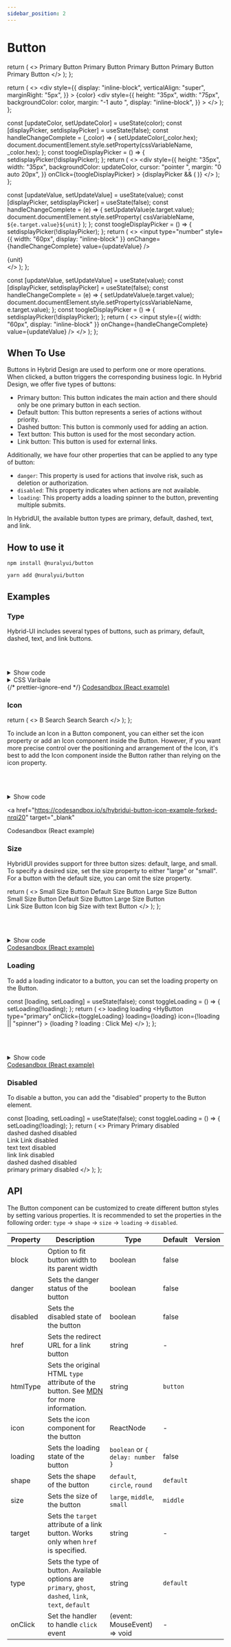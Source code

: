```yaml
---
sidebar_position: 2
---
```


# Button


  return (
    <>
      <HyButton type="primary">Primary Button</HyButton>
      <HyButton>Primary Button</HyButton>
      <HyButton type="dashed">Primary Button</HyButton>
      <HyButton type="text">Primary Button</HyButton>
      <HyButton type="link">Primary Button</HyButton>
    </>
  );
};

  return (
    <>
      <div
        style={{
          display: "inline-block",
          verticalAlign: "super",
          marginRight: "5px",
        }}
      >
        {color}
      </div>
      <div
        style={{
          height: "35px",
          width: "75px",
          backgroundColor: color,
          margin: "-1 auto ",
          display: "inline-block",
        }}
      ></div>
    </>
  );
};

  const [updateColor, setUpdateColor] = useState(color);
  const [displayPicker, setdisplayPicker] = useState(false);
  const handleChangeComplete = (_color) => {
    setUpdateColor(_color.hex);
    document.documentElement.style.setProperty(cssVariableName, _color.hex);
  };
  const toogleDisplayPicker = () => {
    setdisplayPicker(!displayPicker);
  };
  return (
    <>
      <div
        style={{
          height: "35px",
          width: "35px",
          backgroundColor: updateColor,
          cursor: "pointer ",
          margin: "0 auto 20px",
        }}
        onClick={toogleDisplayPicker}
      ></div>
      {displayPicker && (
        <BlockPicker
          color={updateColor}
          onChangeComplete={handleChangeComplete}
        />
      )}
    </>
  );
};

  const [updateValue, setUpdateValue] = useState(value);
  const [displayPicker, setdisplayPicker] = useState(false);
  const handleChangeComplete = (e) => {
    setUpdateValue(e.target.value);
    document.documentElement.style.setProperty(
      cssVariableName,
      `${e.target.value}${unit}`
    );
  };
  const toogleDisplayPicker = () => {
    setdisplayPicker(!displayPicker);
  };
  return (
    <>
      <input
        type="number"
        style={{ width: "60px", display: "inline-block" }}
        onChange={handleChangeComplete}
        value={updateValue}
      />
      <div>{unit}</div>
    </>
  );
};

  const [updateValue, setUpdateValue] = useState(value);
  const [displayPicker, setdisplayPicker] = useState(false);
  const handleChangeComplete = (e) => {
    setUpdateValue(e.target.value);
    document.documentElement.style.setProperty(cssVariableName, e.target.value);
  };
  const toogleDisplayPicker = () => {
    setdisplayPicker(!displayPicker);
  };
  return (
    <>
      <input
        style={{ width: "60px", display: "inline-block" }}
        onChange={handleChangeComplete}
        value={updateValue}
      />
    </>
  );
};

## When To Use

Buttons in Hybrid Design are used to perform one or more operations. When clicked, a button triggers the corresponding business logic. In Hybrid Design, we offer five types of buttons:

- Primary button: This button indicates the main action and there should only be one primary button in each section.
- Default button: This button represents a series of actions without priority.
- Dashed button: This button is commonly used for adding an action.
- Text button: This button is used for the most secondary action.
- Link button: This button is used for external links.

Additionally, we have four other properties that can be applied to any type of button:

- `danger`: This property is used for actions that involve risk, such as deletion or authorization.
- `disabled`: This property indicates when actions are not available.
- `loading`: This property adds a loading spinner to the button, preventing multiple submits.

In HybridUI, the available button types are primary, default, dashed, text, and link.

## How to use it

<Tabs>
  <TabItem value="npm" label="npm">

```shell
npm install @nuralyui/button
```

</TabItem>
 <TabItem value="uarn" label="yarn">

```shell
yarn add @nuralyui/button
```

</TabItem>
</Tabs>

## Examples

### Type

Hybrid-UI includes several types of buttons, such as primary, default, dashed,
text, and link buttons.

<ButtonTypeExample> </ButtonTypeExample>
<br />
<br />
<details style={{backgroundColor : 'transparent', border : 'none'}}>
  <summary>Show code</summary>
<Tabs>
  <TabItem value="react" label="React">

```jsx
import { HyButton } from "@nuralyui/button/react";

export default function App() {
  return (
    <div className="App">
      <HyButton type="primary">Primary Button</HyButton>
      <HyButton>Primary Button</HyButton>
      <HyButton type="dashed">Primary Button</HyButton>
      <HyButton type="text">Primary Button</HyButton>
      <HyButton type="link">Primary Button</HyButton>
    </div>
  );
}
```

</TabItem>
<TabItem value="Html/Angular" label="Html/Angular">

```jsx
<hy-button type="primary">Primary Button</hy-button>
<hy-button>Primary Button</hy-button>
<hy-button type="dashed">Primary Button</hy-button>
<hy-button type="text">Primary Button</hy-button>
<hy-button type="link">Primary Button</HyButton>
```

</TabItem>

</Tabs>

</details>

<details style={{backgroundColor : 'transparent', border : 'none'}}>
  <summary>CSS Varibale</summary>
  
{/* prettier-ignore-start */}
#### Default

| Attribute                           | Value                           |
| ----------------------------------- | ------------------------------- | -------------------------------------------------------------------------------------- |
| --nuraly-button-background-color    | <DefaultColor color="#f9f9f9"/> | <ColorPicket color="#f9f9f9" cssVariableName="--nuraly-button-background-color"/>      |
| --nuraly-button-border-color        | <DefaultColor color="#d0d0d0"/> | <ColorPicket color="#d0d0d0" cssVariableName="--nuraly-button-border-color"/>          |
| --nuraly-button-text-color          | <DefaultColor color="#393939"/> | <ColorPicket color="#393939" cssVariableName="--nuraly-button-text-color"/>            |
| --nuraly-button-hover-border-color  | <DefaultColor color="#1677ff"/> | <ColorPicket color="#1677ff" cssVariableName="--nuraly-button-hover-border-color"/>    |
| --nuraly-button-hover-color         | <DefaultColor color="#1677ff"/> | <ColorPicket color="#1677ff" cssVariableName="--nuraly-button-hover-color"/>           |
| --nuraly-button-active-border-color | <DefaultColor color="#1661b1"/> | <ColorPicket color="#1661b1" cssVariableName="--nuraly-button-active-border-color"/>   |
| --nuraly-button-active--color       | <DefaultColor color="#184d86"/> | <ColorPicket color="#184d86" cssVariableName="--nuraly-button-active--color"/>         |
| --nuraly-button-padding-y           | 0.5rem                          | <InputPicket value="0.5" unit="rem" cssVariableName="--nuraly-button-padding-y"/>      |
| --nuraly-button-padding-x           | 0.5rem                          | <InputPicket value="0.5" unit="rem" cssVariableName="--nuraly-button-padding-x"/>      |
| --nuraly-button-padding-r           | 0.8rem                          | <InputPicket value="0.8" unit="rem" cssVariableName="--nuraly-button-padding-r"/>      |
| --nuraly-button-padding-l           | 0.8rem                          | <InputPicket value="0.8" unit="rem" cssVariableName="--nuraly-button-padding-l"/>      |
| --nuraly-button-border-radius       | 0.25rem                         | <InputPicket value="0.25" unit="rem" cssVariableName="--nuraly-button-border-radius"/> |
| --nuraly-button-border-width        | 1px                             | <InputPicket value="1" unit="px" cssVariableName="--nuraly-button-font-size"/>         |
| --nuraly-button-font-size           | 0.8rem                          | <InputPicket value="0.8" unit="rem" cssVariableName="--nuraly-button-font-size"/>      |
| --nuraly-button-font-weight         | 0.8rem                          | <InputTextPicket value="normal" cssVariableName="--nuraly-button-font-weight"/>        |
| --nuraly-button-text-transform      | none                            | <InputTextPicket value="nonde" cssVariableName="--nuraly-button-text-transform"/>      |

#### Primary

| Attribute                                       | Value                           |
| ----------------------------------------------- | ------------------------------- | ------------------------------------------------------------------------------------------------ |
| --nuraly-button-primary-background-color        | <DefaultColor color="#1277e1"/> | <ColorPicket color="#1277e1" cssVariableName="--nuraly-button-primary-background-color"/>        |
| --nuraly-button-primary-border-color            | <DefaultColor color="#1277e1"/> | <ColorPicket color="#1277e1" cssVariableName="--nuraly-button-primary-border-color"/>            |
| --nuraly-button-primary-text-color              | <DefaultColor color="#ffffff"/> | <ColorPicket color="#ffffff" cssVariableName="--nuraly-button-primary-text-color"/>              |
| --nuraly-button-primary-hover-background-color  | <DefaultColor color="#0a70ff"/> | <ColorPicket color="#0a70ff" cssVariableName="--nuraly-button-primary-hover-background-color"/>  |
| --nuraly-button-primary-hover-border-color      | <DefaultColor color="#1677ff"/> | <ColorPicket color="#1677ff" cssVariableName="--nuraly-button-primary-hover-border-color"/>      |
| --nuraly-button-primary-active-background-color | <DefaultColor color="#0559cf"/> | <ColorPicket color="#0559cf" cssVariableName="--nuraly-button-primary-active-background-color"/> |
| --nuraly-button-primary-active-border-color     | <DefaultColor color="#1677ff"/> | <ColorPicket color="#1677ff" cssVariableName="--nuraly-button-primary-active-border-color"/>     |

#### Dashed

| Attribute                                  | Value                           |
| ------------------------------------------ | ------------------------------- | ------------------------------------------------------------------------------------------- |
| --nuraly-button-dashed-hover-border-color  | <DefaultColor color="#1277e1"/> | <ColorPicket color="#1277e1" cssVariableName="--nuraly-button-dashed-hover-border-color"/>  |
| --nuraly-button-dashed-hover-text-color    | <DefaultColor color="#1277e1"/> | <ColorPicket color="#1277e1" cssVariableName="--nuraly-button-dashed-hover-text-color "/>   |
| --nuraly-button-dashed-active-border-color | <DefaultColor color="#1677ff"/> | <ColorPicket color="#1677ff" cssVariableName="--nuraly-button-dashed-active-border-color"/> |

#### Text

| Attribute                                    | Value                           |
| -------------------------------------------- | ------------------------------- | ---------------------------------------------------------------------------------------------- |
| --nuraly-button-text-hover-background-color  | <DefaultColor color="#e1e1e1"/> | <ColorPicket color="#e1e1e1" cssVariableName="--nuraly-button-text-hover-background-color"/>   |
| --nuraly-button-text-active-background-color | <DefaultColor color="#c1c1c1"/> | <ColorPicket color="#c1c1c1" cssVariableName="--nuraly-button-text-active-background-color "/> |

#### Link

| Attribute                              | Value                           |
| -------------------------------------- | ------------------------------- | ---------------------------------------------------------------------------------------- |
| --nuraly-button-link-text-color        | <DefaultColor color="#1677ff"/> | <ColorPicket color="#1677ff" cssVariableName="--nuraly-button-link-text-color"/>         |
| --nuraly-button-link-hover-text-color  | <DefaultColor color="#4a96ff"/> | <ColorPicket color="#4a96ff" cssVariableName="--nuraly-button-link-hover-text-color "/>  |
| --nuraly-button-link-active-text-color | <DefaultColor color="#0862df"/> | <ColorPicket color="#0862df" cssVariableName="--nuraly-button-link-active-text-color "/> |

</details>
{/* prettier-ignore-end */}
<a
  href="https://codesandbox.io/s/hybridui-button-example-one-gve3ho?file=/src/App.js"
  target="_blank"
>
  Codesandbox (React example) <i class="fa fa-external-link-alt"></i>
</a>

### Icon

  return (
    <>
      <HyButton icon="search" type="primary"></HyButton>
      <HyButton icon="search" shape="circle" type="primary"></HyButton>
      <HyButton shape="circle" type="primary">
        B
      </HyButton>
      <HyButton icon="search" type="primary">
        Search
      </HyButton>
      <HyButton icon="search" shape="circle"></HyButton>
      <HyButton icon="search">Search</HyButton>
      <HyButton icon="search" shape="circle" type="dashed"></HyButton>
      <HyButton icon="search" type="dashed">
        Search
      </HyButton>
    </>
  );
};

To include an Icon in a Button component, you can either set the icon property or add an Icon component inside the Button.
However, if you want more precise control over the positioning and arrangement of the Icon, it's best to add the Icon component inside the Button rather than relying on the icon property.

<ButtonIconExample></ButtonIconExample>
<br />
<br />

<details style={{backgroundColor : 'transparent', border : 'none'}}>
  <summary>Show code</summary>
<Tabs>
  <TabItem value="react" label="React">

<!-- prettier-ignore-start -->


```jsx
import { HyButton } from "@nuralyui/button/react";

export default function App() {
  return (
    <div className="App">
      <HyButton icon="search" type="primary"></HyButton>
      <HyButton icon="search" shape="circle" type="primary"></HyButton>
      <HyButton shape="circle" type="primary">
        B
      </HyButton>
      <HyButton icon="search" type="primary"> Search </HyButton>
      <HyButton icon="search" shape="circle"></HyButton>
      <HyButton icon="search">Search</HyButton>
      <HyButton icon="search" shape="circle" type="dashed"></HyButton>
      <HyButton icon="search" type="dashed"> Search </HyButton>
    </div>
  );
}
```

<!-- prettier-ignore-end -->

</TabItem>
<TabItem value="Html/Angular" label="Html/Angular">

<!-- prettier-ignore-start -->
```jsx
<hy-button icon="search" type="primary"></hy-button>
<hy-button icon="search" shape="circle" type="primary"></hy-button>
<hy-button shape="circle" type="primary">B</hy-button>
<hy-button icon="search" type="primary"> Search </hy-button>
<hy-button icon="search" shape="circle"></hy-button>
<hy-button icon="search">Search</hy-button>
<hy-button icon="search" shape="circle" type="dashed"></hy-button>
<hy-button icon="search" type="dashed"> Search </hy-button>

```

<!-- prettier-ignore-end -->

</TabItem>

</Tabs>
</details>

<a
  href="https://codesandbox.io/s/hybridui-button-icon-example-forked-nrqi20"
  target="_blank"
>
  Codesandbox (React example) <i class="fa fa-external-link-alt"></i>
</a>
<br />

### Size

HybridUI provides support for three button sizes: default, large, and small. To specify a desired size, set the size property to either "large" or "small".
For a button with the default size, you can omit the size property.

  return (
    <>
      <HyButton size="small">Small Size Button</HyButton>
      <HyButton> Default Size Button</HyButton>
      <HyButton size="large">Large Size Button</HyButton>
      <br />
      <HyButton type="primary" size="small">
        Small Size Button
      </HyButton>
      <HyButton type="primary"> Default Size Button</HyButton>
      <HyButton type="primary" size="large">
        Large Size Button
      </HyButton>
      <br />
      <HyButton type="link" size="large">
        Link Size Button
      </HyButton>
      <HyButton icon="user" type="dashed" size="large">
        Icon big Size with text Button
      </HyButton>
      <HyButton icon="search" type="dashed" size="large"></HyButton>
      <HyButton icon="search" type="dashed" size="small"></HyButton>
    </>
  );
};

<ButtonSizeExample></ButtonSizeExample>
<br />
<br />

<details style={{backgroundColor : 'transparent', border : 'none'}}>
  <summary>Show code</summary>
<Tabs>
  <TabItem value="react" label="React">

<!-- prettier-ignore-start -->


```jsx
import { HyButton } from "@nuralyui/button/react";

export default function App() {
  return (
    <div className="App">
      <HyButton size="small">Small Size Button</HyButton>
      <HyButton> Default Size Button</HyButton>
      <HyButton size="large">Large Size Button</HyButton>
      <br />
      <HyButton type="primary" size="small"> Small Size Button </HyButton>
      <HyButton type="primary"> Default Size Button</HyButton>
      <HyButton type="primary" size="large"> Large Size Button </HyButton>
      <br />
      <HyButton type="link" size="large"> Link Size Button </HyButton>
      <HyButton icon="user" type="dashed" size="large"> Icon big Size with text Button </HyButton>
      <HyButton icon="search" type="dashed" size="large"></HyButton>
      <HyButton icon="search" type="dashed" size="small"></HyButton>
    </div>
  );
}

```

<!-- prettier-ignore-end -->

</TabItem>
<TabItem value="Html/Angular" label="Html/Angular">

<!-- prettier-ignore-start -->
```jsx
<hy-button size="small">Small Size Button</hy-button>
<hy-button> Default Size Button</hy-button>
<hy-button size="large">Large Size Button</hy-button>
<br />
<hy-button type="primary" size="small"> Small Size Button </hy-button>
<hy-button type="primary"> Default Size Button</hy-button>
<hy-button type="primary" size="large"> Large Size Button </hy-button>
<br />
<hy-button type="link" size="large"> Link Size Button </hy-button>
<hy-button icon="user" type="dashed" size="large"> Icon big Size with text Button </hy-button>
<hy-button icon="search" type="dashed" size="large"></hy-button>
<hy-button icon="search" type="dashed" size="small"></hy-button>

```

<!-- prettier-ignore-end -->

</TabItem>

</Tabs>
</details>
<a
  href="https://codesandbox.io/s/hybridui-button-size-dwwc0w?file=/src/App.js"
  target="_blank"
>
  Codesandbox (React example) <i class="fa fa-external-link-alt"></i>
</a>
<br />

### Loading

To add a loading indicator to a button, you can set the loading property on the Button.

  const [loading, setLoading] = useState(false);
  const toggleLoading = () => {
    setLoading(!loading);
  };
  return (
    <>
      <HyButton loading icon="spinner">
        <span>loading</span>
      </HyButton>
      <HyButton type="primary" loading size="large" icon="spinner">
        <span>loading</span>
      </HyButton>
      <HyButton
        type="primary"
        onClick={toggleLoading}
        loading={loading}
        icon={!loading || "spinner"}
      >
        {loading ? <span>loading</span> : <span>Click Me</span>}
      </HyButton>
    </>
  );
};

<ButtonLoadingExample></ButtonLoadingExample>
<br />
<br />

<details style={{backgroundColor : 'transparent', border : 'none'}}>
  <summary>Show code</summary>
<Tabs>
  <TabItem value="react" label="React">

```jsx
import { HyButton } from "@nuralyui/button/react";
import { useState } from "react";

export default function App() {
  const [loading, setLoading] = useState(false);
  const toggleLoading = () => {
    setLoading(!loading);
  };
  return (
    <>
      <HyButton loading icon="spinner">
        <span>loading</span>
      </HyButton>
      <HyButton type="primary" loading size="large" icon="spinner">
        <span>loading</span>
      </HyButton>
      <HyButton
        type="primary"
        onClick={toggleLoading}
        loading={loading}
        icon={!loading || "spinner"}
      >
        {loading ? <span>loading</span> : <span>Click Me</span>}
      </HyButton>
    </>
  );
}
```

</TabItem>
<TabItem value="Html/Angular" label="Html/Angular">

```jsx
<hy-button loading icon="spinner"> <span>loading</span> </hy-button>
<hy-button type="primary" loading size="large" icon="spinner"> <span>loading</span> </hy-button>
<hy-button type="primary" loading icon="spinner"><span>loading</span> </hy-button>
```

</TabItem>

</Tabs>

</details>
<a
  href="https://codesandbox.io/s/hybridui-button-loading-e71gy1?file=/src/App.js:0-690"
  target="_blank"
>
  Codesandbox (React example) <i class="fa fa-external-link-alt"></i>
</a>

### Disabled

To disable a button, you can add the "disabled" property to the Button element.

  const [loading, setLoading] = useState(false);
  const toggleLoading = () => {
    setLoading(!loading);
  };
  return (
    <>
      <HyButton>
        <span>Primary</span>
      </HyButton>
      <HyButton disabled>
        <span>Primary disabled</span>
      </HyButton>
      <br />
      <HyButton type="dashed">
        <span>dashed</span>
      </HyButton>
      <HyButton disabled type="dashed">
        <span>dashed disabled</span>
      </HyButton>
      <br />
      <HyButton type="link">
        <span>Link</span>
      </HyButton>
      <HyButton disabled type="link">
        <span>Link disabled</span>
      </HyButton>
      <br />
      <HyButton type="text">
        <span>text</span>
      </HyButton>
      <HyButton disabled type="text">
        <span>text disabled</span>
      </HyButton>
      <br />
      <HyButton type="link" danger>
        <span>link</span>
      </HyButton>
      <HyButton disabled type="link" danger>
        <span>link disabled</span>
      </HyButton>
      <br />
      <HyButton type="dashed" danger>
        <span>dashed</span>
      </HyButton>
      <HyButton type="dashed" danger disabled>
        <span>dashed disabled</span>
      </HyButton>
      <br />
      <HyButton type="primary" danger>
        <span>primary</span>
      </HyButton>
      <HyButton disabled type="primary" danger>
        <span>primary disabled</span>
      </HyButton>
    </>
  );
};

<ButtonDisabledExample></ButtonDisabledExample>

## API

The Button component can be customized to create different button styles by setting various properties.
It is recommended to set the properties in the following order: `type` -> `shape` -> `size` -> `loading` -> `disabled`.

| Property | Description                                                                                                                                                        | Type                             | Default   | Version |
| -------- | ------------------------------------------------------------------------------------------------------------------------------------------------------------------ | -------------------------------- | --------- | ------- |
| block    | Option to fit button width to its parent width                                                                                                                     | boolean                          | false     |         |
| danger   | Sets the danger status of the button                                                                                                                               | boolean                          | false     |         |
| disabled | Sets the disabled state of the button                                                                                                                              | boolean                          | false     |         |
| href     | Sets the redirect URL for a link button                                                                                                                            | string                           | -         |         |
| htmlType | Sets the original HTML `type` attribute of the button. See [MDN](https://developer.mozilla.org/en-US/docs/Web/HTML/Element/button#attr-type) for more information. | string                           | `button`  |         |
| icon     | Sets the icon component for the button                                                                                                                             | ReactNode                        | -         |         |
| loading  | Sets the loading state of the button                                                                                                                               | `boolean` or `{ delay: number }`     | false     |         |
| shape    | Sets the shape of the button                                                                                                                                       | `default`, `circle`, `round` | `default` |         |
| size     | Sets the size of the button                                                                                                                                        | `large`, `middle`, `small`   | `middle`  |         |
| target   | Sets the `target` attribute of a link button. Works only when `href` is specified.                                                                                 | string                           | -         |         |
| type     | Sets the type of button. Available options are `primary`, `ghost`, `dashed`, `link`, `text`, `default`                                                             | string                           | `default` |         |
| onClick  | Set the handler to handle `click` event                                                                                                                            | (event: MouseEvent) => void      | -         |         |

```

```
